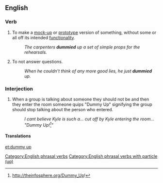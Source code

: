 ==English==

===Verb===
{{en-verb|head=[[dummy]] [[up]]|dummies up|dummying up|dummied up}}

# To make a [[mock-up]] or [[prototype]] version of something, without some or all off its intended [[functionality]].
#: ''The carpenters '''dummied''' up a set of simple props for the rehearsals.''
# {{slang}} To not answer questions.
#: ''When he couldn't think of any more good lies, he just '''dummied''' up.''
===Interjection===

# When a group is talking about someone they should not be and then they enter the room someone quips "Dummy Up" signifying the group should stop talking about the person who entered.
#: ''I cant believe Kyle is such a... cut off by Kyle entering the room... "Dummy Up!<ref>http://theinfosphere.org/Dummy_Up!</ref>"''
====Translations====
{{trans-top|to make a mock-up or prototype version}}
{{trans-mid}}
{{trans-bottom}}

{{trans-top|to not answer questions}}
{{trans-mid}}
{{trans-bottom}}

[[Category:English phrasal verbs]]
[[Category:English phrasal verbs with particle (up)]]

[[et:dummy up]]